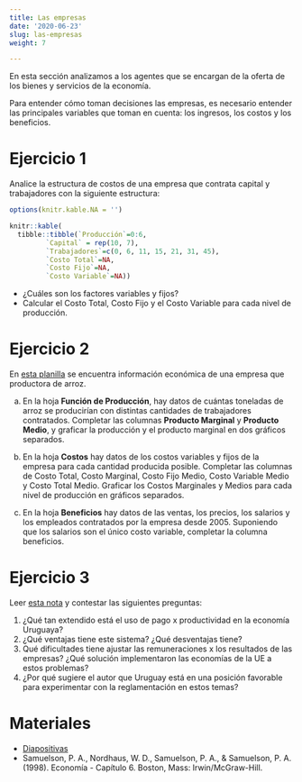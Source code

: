 ```yaml
---
title: Las empresas
date: '2020-06-23'
slug: las-empresas
weight: 7

---
```


En esta sección analizamos a los agentes que se encargan de la oferta de los bienes y servicios de la economía. 

Para entender cómo toman decisiones las empresas, es necesario entender las principales variables que toman en cuenta: los ingresos, los costos y los beneficios.




# Ejercicio 1 

Analice la estructura de costos de una empresa que contrata capital y trabajadores con la siguiente estructura:

```r

options(knitr.kable.NA = '')

knitr::kable(
  tibble::tibble(`Producción`=0:6,
         `Capital` = rep(10, 7),
         `Trabajadores`=c(0, 6, 11, 15, 21, 31, 45),
         `Costo Total`=NA,
         `Costo Fijo`=NA,
         `Costo Variable`=NA))

```


- ¿Cuáles son los factores variables y fijos?
- Calcular el Costo Total, Costo Fijo y el Costo Variable para cada nivel de producción.

# Ejercicio 2

En [esta planilla](https://docs.google.com/spreadsheets/d/1haqSHV89zGkzHPeDg2iDPXjnahR2-ULGC9rlpaHyWfk/edit?usp=sharing) se encuentra información económica de una empresa que productora de arroz.

a) En la hoja __Función de Producción__, hay datos de cuántas toneladas de arroz se producirían con distintas cantidades de trabajadores contratados. Completar las columnas __Producto Marginal__ y __Producto Medio__, y graficar la producción y el producto marginal en dos gráficos separados.

b) En la hoja __Costos__ hay datos de los costos variables y fijos de la empresa para cada cantidad producida posible. Completar las columnas de Costo Total, Costo Marginal, Costo Fijo Medio, Costo Variable Medio y Costo Total Medio. Graficar los Costos Marginales y Medios para cada nivel de producción en gráficos separados.

c) En la hoja __Beneficios__ hay datos de las ventas, los precios, los salarios y los empleados contratados por la empresa desde 2005. Suponiendo que los salarios son el único costo variable, completar la columna beneficios.




# Ejercicio 3



Leer [esta nota](https://ladiaria.com.uy/articulo/2010/5/salarios-productividad-y-poder/) y contestar las siguientes preguntas:

1) ¿Qué tan extendido está el uso de pago x productividad en la economía Uruguaya?
2) ¿Qué ventajas tiene este sistema? ¿Qué desventajas tiene?
4) Qué dificultades tiene ajustar las remuneraciones x los resultados de las empresas? ¿Qué solución implementaron las economías de la UE a estos problemas?
5) ¿Por qué sugiere el autor que Uruguay está en una posición favorable para experimentar con la reglamentación en estos temas?


# Materiales

- [Diapositivas](https://produccion--diapos-econ.netlify.com)
- Samuelson, P. A., Nordhaus, W. D., Samuelson, P. A., & Samuelson, P. A. (1998). Economía - Capítulo 6. Boston, Mass: Irwin/McGraw-Hill.